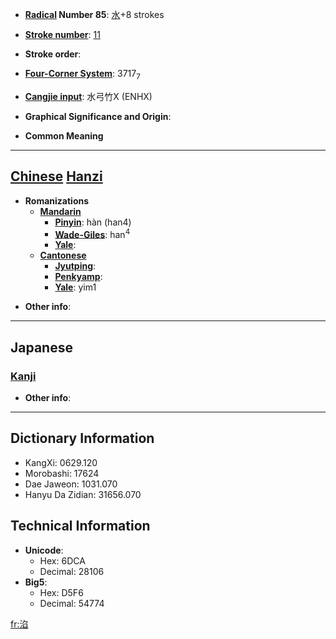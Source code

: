 * '''[[Wiktionary:Chinese radical index| Radical]] Number 85''': [[Wiktionary:Chinese radical index 水|水]]+8 strokes

* '''[[Wiktionary:Chinese total strokes index|Stroke number]]''': [[Wiktionary:Chinese total strokes index 11|11]]

* '''Stroke order''': 

* '''[[Wiktionary:Chinese four corner index|Four-Corner System]]''': 3717<sub>7</sub>

* '''[[Wiktionary:Chinese Cangjie index|Cangjie input]]''': 水弓竹X (ENHX)

* '''Graphical Significance and Origin''': 

* '''Common Meaning'''

----

== [[Chinese]] [[Hanzi]] ==

* '''Romanizations'''
** '''[[Mandarin]]'''
*** '''[[Pinyin]]''': hàn (han4)
*** '''[[Wade-Giles]]''': han<sup>4</sup>
*** '''[[Yale]]''': 
** '''[[Cantonese]]'''
*** '''[[Jyutping]]''':
*** '''[[Penkyamp]]''': 
*** '''[[Yale]]''': yim1

* '''Other info''': 

----

==Japanese==
===[[Kanji]]===
{{kanji|on readings=[[かん]] (kan), [[ごん]] (gon), [[えん]] (en), [[あん]] (an)|kun readings=}}

* '''Other info''':  

----

== Dictionary Information ==

* KangXi: 0629.120
* Morobashi: 17624
* Dae Jaweon: 1031.070
* Hanyu Da Zidian: 31656.070

== Technical Information ==

* '''Unicode''':
** Hex: 6DCA
** Decimal: 28106
* '''Big5''':
** Hex: D5F6
** Decimal: 54774

[[fr:淊]]
